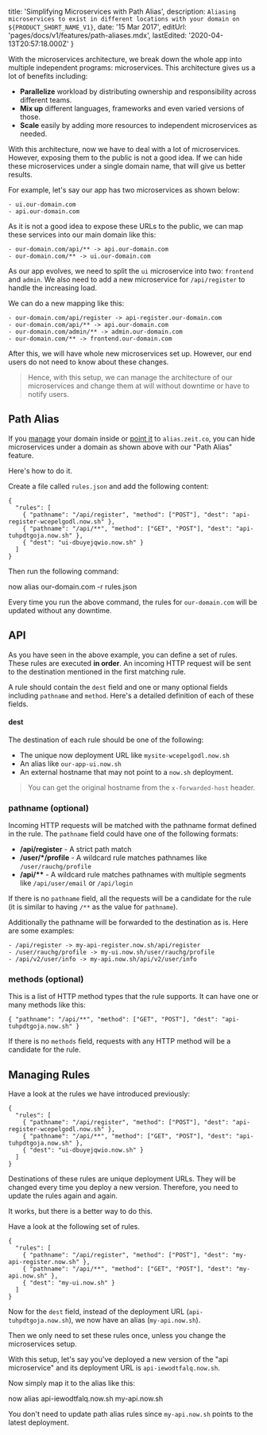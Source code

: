 
  title: 'Simplifying Microservices with Path Alias',
  description: `Aliasing microservices to exist in different locations with your domain on ${PRODUCT_SHORT_NAME_V1}`,
  date: '15 Mar 2017',
  editUrl: 'pages/docs/v1/features/path-aliases.mdx',
  lastEdited: '2020-04-13T20:57:18.000Z'
}

With the microservices architecture, we break down the whole app into multiple independent programs: microservices. This architecture gives us a lot of benefits including:

- **Parallelize** workload by distributing ownership and responsibility across different teams.
- **Mix up** different languages, frameworks and even varied versions of those.
- **Scale** easily by adding more resources to independent microservices as needed.

With this architecture, now we have to deal with a lot of microservices. However, exposing them to the public is not a good idea. If we can hide these microservices under a single domain name, that will give us better results.

For example, let's say our app has two microservices as shown below:

```
- ui.our-domain.com
- api.our-domain.com
```

As it is not a good idea to expose these URLs to the public, we can map these services into our main domain like this:

```
- our-domain.com/api/** -> api.our-domain.com
- our-domain.com/** -> ui.our-domain.com
```

As our app evolves, we need to split the `ui` microservice into two: `frontend` and `admin`. We also need to add a new microservice for `/api/register` to handle the increasing load.

We can do a new mapping like this:

```
- our-domain.com/api/register -> api-register.our-domain.com
- our-domain.com/api/** -> api.our-domain.com
- our-domain.com/admin/** -> admin.our-domain.com
- our-domain.com/** -> frontend.our-domain.com
```

After this, we will have whole new microservices set up. However, our end users do not need to know about these changes.

> Hence, with this setup, we can manage the architecture of our microservices and change them at will without downtime or have to notify users.

## Path Alias

If you [manage](/docs/getting-started/assign-a-domain-name#2.-using-a-custom-domain,-managed-by-now) your domain inside <OrgNameV1 /> or [point it](/docs/getting-started/assign-a-domain-name#4.-using-a-custom-domain-with-a-cname) to `alias.zeit.co`, you can hide microservices under a domain as shown above with our "Path Alias" feature.

Here's how to do it.

Create a file called `rules.json` and add the following content:

```
{
  "rules": [
    { "pathname": "/api/register", "method": ["POST"], "dest": "api-register-wcepelgodl.now.sh" },
    { "pathname": "/api/**", "method": ["GET", "POST"], "dest": "api-tuhpdtgoja.now.sh" },
    { "dest": "ui-dbuyejqwio.now.sh" }
  ]
}
```

Then run the following command:

<TerminalInput>now alias our-domain.com -r rules.json</TerminalInput>

Every time you run the above command, the rules for `our-domain.com` will be updated without any downtime.

## API

As you have seen in the above example, you can define a set of rules. These rules are executed **in order**. An incoming HTTP request will be sent to the destination mentioned in the first matching rule.

A rule should contain the `dest` field and one or many optional fields including `pathname` and `method`. Here's a detailed definition of each of these fields.

#### dest

The destination of each rule should be one of the following:

- The unique now deployment URL like `mysite-wcepelgodl.now.sh`
- An alias like `our-app-ui.now.sh`
- An external hostname that may not point to a `now.sh` deployment.

> You can get the original hostname from the `x-forwarded-host` header.

### pathname (optional)

Incoming HTTP requests will be matched with the pathname format defined in the rule. The `pathname` field could have one of the following formats:

- **/api/register** - A strict path match
- **/user/\*/profile** - A wildcard rule matches pathnames like `/user/rauchg/profile`
- **/api/\*\*** - A wildcard rule matches pathnames with multiple segments like `/api/user/email` or `/api/login`

If there is no `pathname` field, all the requests will be a candidate for the rule (it is similar to having `/**` as the value for `pathname`).

Additionally the pathname will be forwarded to the destination as is. Here are some examples:

```
- /api/register -> my-api-register.now.sh/api/register
- /user/rauchg/profile -> my-ui.now.sh/user/rauchg/profile
- /api/v2/user/info -> my-api.now.sh/api/v2/user/info
```

### methods (optional)

This is a list of HTTP method types that the rule supports. It can have one or many methods like this:

```
{ "pathname": "/api/**", "method": ["GET", "POST"], "dest": "api-tuhpdtgoja.now.sh" }
```

If there is no `methods` field, requests with any HTTP method will be a candidate for the rule.

## Managing Rules

Have a look at the rules we have introduced previously:

```
{
  "rules": [
    { "pathname": "/api/register", "method": ["POST"], "dest": "api-register-wcepelgodl.now.sh" },
    { "pathname": "/api/**", "method": ["GET", "POST"], "dest": "api-tuhpdtgoja.now.sh" },
    { "dest": "ui-dbuyejqwio.now.sh" }
  ]
}
```

Destinations of these rules are unique <ProductShortNameV1 /> deployment URLs. They will be changed every time you deploy a new version. Therefore, you need to update the rules again and again.

It works, but there is a better way to do this.

Have a look at the following set of rules.

```
{
  "rules": [
    { "pathname": "/api/register", "method": ["POST"], "dest": "my-api-register.now.sh" },
    { "pathname": "/api/**", "method": ["GET", "POST"], "dest": "my-api.now.sh" },
    { "dest": "my-ui.now.sh" }
  ]
}
```

Now for the `dest` field, instead of the deployment URL (`api-tuhpdtgoja.now.sh`), we now have an alias (`my-api.now.sh`).

Then we only need to set these rules once, unless you change the microservices setup.

With this setup, let's say you've deployed a new version of the "api microservice" and its deployment URL is `api-iewodtfalq.now.sh`.

Now simply map it to the alias like this:

<TerminalInput>now alias api-iewodtfalq.now.sh my-api.now.sh</TerminalInput>

You don't need to update path alias rules since `my-api.now.sh` points to the latest deployment.

